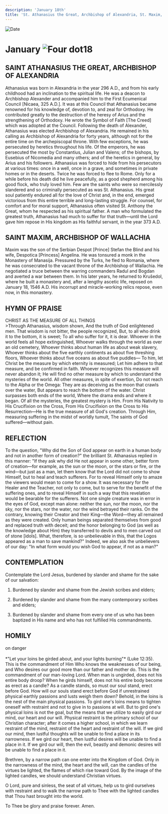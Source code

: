```yaml
---
description: 'January 18th'
title: 'St. Athanasius the Great, Archbishop of Alexandria, St. Maxim, Archbishop of Wallachia'
---
```


<CustomPaginator />
<RunningHead />

<Image src="/title-imprint.png" height={68} width={50} alt="Date" className="title-imprint"/>

# <div id="date">January <Image className="four-dot" src="/four-dot.png" height={15} width={15} alt="Four dot" />18</div>

## SAINT ATHANASIUS THE GREAT, ARCHBISHOP OF ALEXANDRIA

Athanasius was born in Alexandria in the year 296 A.D., and from his early childhood had an inclination to the spiritual life. He was a deacon to Archbishop Alexander and accompanied him to the First Ecumenical Council [Nicaea, 325 A.D.]. It was at this Council that Athanasius became renowned for his knowledge of, devotion to, and zeal for Orthodoxy. He contributed greatly to the destruction of the heresy of Arius and the strengthening of Orthodoxy. He wrote the Symbol of Faith [The Creed] which was adopted at the Council. Following the death of Alexander, Athanasius was elected Archbishop of Alexandria. He remained in his calling as Archbishop of Alexandria for forty years, although not for the entire time on the archepiscopal throne. With few exceptions, he was persecuted by heretics throughout his life. Of the emperors, he was persecuted the most by Constantius, Julian and Valens; of the bishops, by Eusebius of Nicomedia and many others; and of the heretics in general, by Arius and his followers. Athanasius was forced to hide from his persecutors at various times: once in a well, once in a grave, and sometimes in private homes or in the deserts. Twice he was forced to flee to Rome. Only for a while before his death did he live peacefully, as a good shepherd among his good flock, who truly loved him. Few are the saints who were so mercilessly slandered and so criminally persecuted as was St. Athanasius. His great soul patiently endured all for the love of Christ and, in the end, emerged victorious from this entire terrible and long-lasting struggle. For counsel, for comfort and for moral support, Athanasius often visited St. Anthony the Great, whom he respected as his spiritual father. A man who formulated the greatest truth, Athanasius had much to suffer for that truth—until the Lord gave him repose in His kingdom as His faithful servant, in the year 373 A.D.

## SAINT MAXIM, ARCHBISHOP OF WALLACHIA

Maxim was the son of the Serbian Despot [Prince] Stefan the Blind and his wife, Despotica [Princess] Angelina. He was tonsured a monk in the Monastery of Manasija. Pressured by the Turks, he fled to Romania, where he was consecrated to the vacant throne of the Archbishop of Wallachia. He negotiated a truce between the warring commanders Radul and Bogdan and averted a war between them. In his later years, he returned to Krušedol, where he built a monastery and, after a lengthy ascetic life, reposed on January 18, 1546 A.D. His incorrupt and miracle-working relics repose, even now, in this monastery.


## HYMN OF PRAISE
<div style={{textAlign:'center', color:'crimson', fontWeight:'bold'}}>
CHRIST AS THE MEASURE OF ALL THINGS
</div>
>Through Athanasius, wisdom shown,  
And the truth of God enlightened men.  
That wisdom is not bitter, the people recognized,  
But, to all who drink it to the bottom, it is sweet;  
To all who suffer for it, it is dear.  
Whoever in the world feels all hope extinguished,  
Whoever walks through the world as over an old cemetery,  
Whoever thinks about human life as about weak slavery,  
Whoever thinks about the five earthly continents as about five threshing floors,  
Whoever thinks about five oceans as about five puddles—  
To him, let Christ be the measure by which eternity is measured;  
Let him adhere to that measure, and be confirmed in faith.  
Whoever recognizes this measure will never abandon it;  
He will find no other measure by which to understand the mysteries of the world.  
All other measures, in spite of exertion,  
Do not reach to the Alpha or the Omega:  
They are as deceiving as the moon that crawls over the water,  
But appears to reach the bottom of the water.  
Christ surpasses both ends of the world,  
Where the drama ends and where it began.  
Of all the mysteries, the greatest mystery is Him.  
From His Nativity to His Crucifixion on the Cross,  
From His Crucifixion on the Cross to His Resurrection—He is the  
true measure of all God's creation.  
Through Him, measuring suffering in the midst of worldly tumult,  
The saints of God suffered—without pain.  


## REFLECTION

To the question, "Why did the Son of God appear on earth in a human body and not in another form of creation?" the brilliant St. Athanasius replied in this manner: "If they ask why did He not appear in some other, better form of creation—for example, as the sun or the moon, or the stars or fire, or the wind—but just as a man, let them know that the Lord did not come to show Himself, but to heal and teach sufferers. For to reveal Himself only to amaze the viewers would mean to come for a show. It was necessary for the Healer and the Teacher, not only to come, but to serve for the benefit of the suffering ones, and to reveal Himself in such a way that this revelation would be bearable for the sufferers. Not one single creature was in error in the eyes of God, except man alone: neither the sun, nor the moon, nor the sky, nor the stars, nor the water, nor the wind betrayed their ranks. On the contrary, knowing their Creator and their King—the Word—they all remained as they were created. Only human beings separated themselves from good and replaced truth with deceit; and the honor belonging to God (as well as the knowledge about Him) they transferred to devils and to men carved out of stone [idols]. What, therefore, is so unbelievable in this, that the Logos appeared as a man to save mankind?" Indeed, we also ask the unbelievers of our day: "In what form would you wish God to appear, if not as a man?"


## CONTEMPLATION

Contemplate the Lord Jesus, burdened by slander and shame for the sake of our salvation:

1. Burdened by slander and shame from the Jewish scribes and elders;

2. Burdened by slander and shame from the many contemporary scribes and elders;

3. Burdened by slander and shame from every one of us who has been baptized in His name and who has not fulfilled His commandments.


## HOMILY
<div style={{textAlign:'center', color:'crimson', fontWeight:'bold'}}>
on danger
</div><br /><div style={{textAlign:'right'}}>
*"Let your loins be girded about, and your lights burning"* (Luke 12:35).
</div>
This is the commandment of Him Who knows the weaknesses of our being, and Who desires our good more than our father and mother do. This is the commandment of our man-loving Lord. When man is ungirded, does not his entire body droop? When he girds himself, does not his entire body become as erect as a candle? As a candle stands, so must our soul stand, erect before God. How will our souls stand erect before God if unrestrained physical earthly passions and lusts weigh them down? Behold, in the loins is the nest of the main physical passions. To gird one's loins means to tighten oneself with restraint and not to give in to passions at will. But to gird one's physical loins is not the goal, but the means that we utilize to easily gird our mind, our heart and our will. Physical restraint is the primary school of our Christian character; after it comes a higher school, in which we learn restraint of the mind, restraint of the heart and restraint of the will. If we gird our mind, then lustful thoughts will be unable to find a place in its narrowness. If we gird our heart, then lustful desires will be unable to find a place in it. If we gird our will, then the evil, beastly and demonic desires will be unable to find a place in it.

Brethren, by a narrow path can one enter into the Kingdom of God. Only in the narrowness of the mind, the heart and the will, can the candles of the virtues be lighted, the flames of which rise toward God. By the image of the lighted candles, we should understand Christian virtues.

O Lord, pure and sinless, the seat of all virtues, help us to gird ourselves with restraint and to walk the narrow path to Thee with the lighted candles that Thou hast brought into the world.

To Thee be glory and praise forever. Amen.